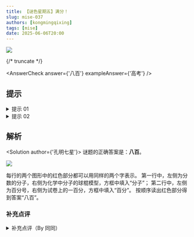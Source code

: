 ```yaml
---
title: 【谜色星期五】满分！
slug: mise-037
authors: [kongmingqixing]
tags: [mise]
date: 2025-06-06T20:00
---
```


![](./mise-037.assets/mise-037.webp)

{/* truncate */}

<AnswerCheck answer={'八百'} exampleAnswer={'高考'} />

## 提示

<details>
    <summary>提示 01</summary>

    每行两组图形中的红色部分可以用同样的两个字来描述。

</details>

<details>
    <summary>提示 02</summary>

    第一行左侧图形是一个分数，右侧图形是一个化学模型；
    第二行左侧图形是一个数学符号，右侧图形与考试有关。

</details>

## 解析

<Solution author={'孔明七星'}>
谜题的正确答案是：**八百**。

![](./mise-037.assets/mise-037-sol.webp)

每行的两个图形中的红色部分都可以用同样的两个字表示。
第一行中，左侧为分数的分子，右侧为化学中分子的球棍模型，方框中填入“分子”；
第二行中，左侧为百分号，右侧为试卷上的一百分，方框中填入“百分”。
按顺序读出红色部分得到答案“八百”。

</Solution>

### 补充点评

<details>
    <summary>补充点评（By 同同）</summary>

这道题在设计答案提取的时候纠结了挺长时间，还是最后注意到推送日期正好是高考的前一天于是选定的“八百”。
不过中高考应该几乎没有人能考到“八百”分就是了（

</details>
